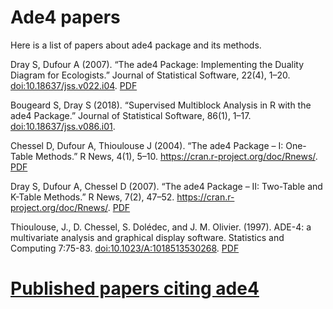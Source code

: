 
# Ade4 papers

Here is a list of papers about ade4 package and its methods.

Dray S, Dufour A (2007). “The ade4 Package: Implementing the Duality Diagram for Ecologists.” Journal of Statistical Software, 22(4), 1–20. [doi:10.18637/jss.v022.i04](https://doi.org/10.18637/jss.v022.i04). [PDF](http://pbil.univ-lyon1.fr/ade4/article/jss/jss.pdf)

Bougeard S, Dray S (2018). “Supervised Multiblock Analysis in R with the ade4 Package.” Journal of Statistical Software, 86(1), 1–17. [doi:10.18637/jss.v086.i01](https://doi.org/10.18637/jss.v086.i01).

Chessel D, Dufour A, Thioulouse J (2004). “The ade4 Package – I: One-Table Methods.” R News, 4(1), 5–10. [https://cran.r-project.org/doc/Rnews/](https://cran.r-project.org/doc/Rnews/). [PDF](http://pbil.univ-lyon1.fr/JTHome/ref/ade4-Rnews.pdf)

Dray S, Dufour A, Chessel D (2007). “The ade4 Package – II: Two-Table and K-Table Methods.” R News, 7(2), 47–52. [https://cran.r-project.org/doc/Rnews/](https://cran.r-project.org/doc/Rnews/). [PDF](http://pbil.univ-lyon1.fr/ade4/article/rnews2/rnews2.pdf)

Thioulouse, J., D. Chessel, S. Dolédec, and J. M. Olivier. (1997). ADE-4: a multivariate analysis and graphical display software. Statistics and Computing 7:75-83. [doi:10.1023/A:1018513530268](https://doi.org/10.1023/A:1018513530268). [PDF](http://pbil.univ-lyon1.fr/JTHome/ref/sc070108.pdf)

# [Published papers citing ade4](https://scholar.google.com/scholar?scisbd=2&q=ade4&hl=fr&as_sdt=0,5)
